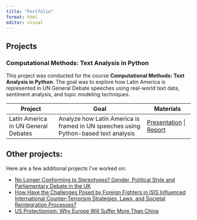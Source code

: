 ```yaml
---
title: "Portfolio"
format: html
editor: visual
---
```


## Projects

<h3>Computational Methods: Text Analysis in Python</h3>
<p>This project was conducted for the course <strong>Computational Methods: Text Analysis in Python</strong>. The goal was to explore how Latin America is represented in UN General Debate speeches using real-world text data, sentiment analysis, and topic modeling techniques.</p>

<table>
  <thead>
    <tr>
      <th>Project</th>
      <th>Goal</th>
      <th>Materials</th>
    </tr>
  </thead>
  <tbody>
    <tr>
      <td>Latin America in UN General Debates</td>
      <td>Analyze how Latin America is framed in UN speeches using Python-based text analysis</td>
      <td>
        <a href="project_presentation.html" target="_blank">Presentation</a> |
        <a href="report.html" target="_blank">Report</a>
      </td>
    </tr>
  </tbody>
</table>

## Other projects:

<p>Here are a few additional projects I’ve worked on:</p>

<ul>
  <li><a href="presentation.html" target="_blank">No Longer Conforming to Stereotypes? Gender, Political Style and Parliamentary Debate in the UK</a></li>
  <li><a href="projects/PAPER terrorism.docx" target="_blank">How Have the Challenges Posed by Foreign Fighters in ISIS Influenced International Counter-Terrorism Strategies, Laws, and Societal Reintegration Processes?</a></li>
  <li><a href="projects/US protectionism.pdf" target="_blank">US Protectionism: Why Europe Will Suffer More Than China</a></li>
</ul>


